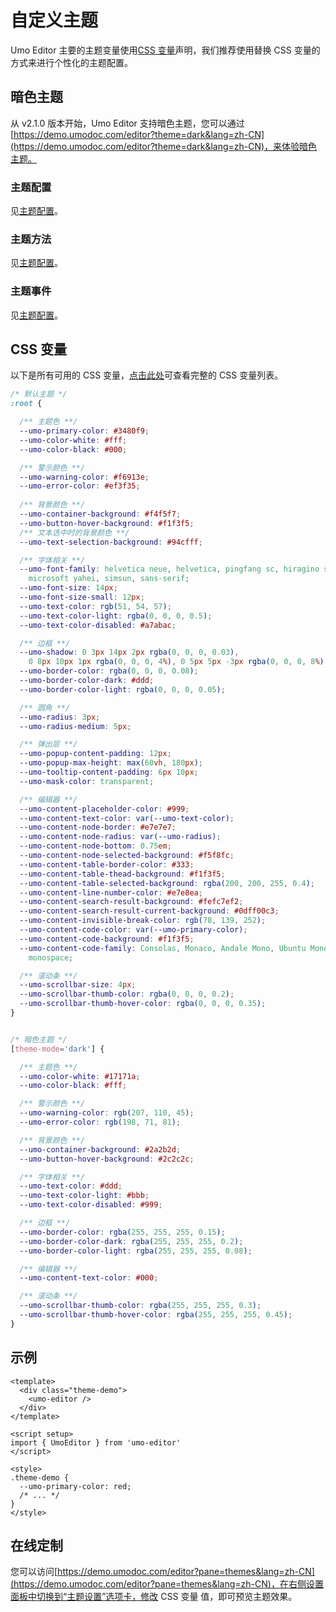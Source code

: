 # 自定义主题

Umo Editor 主要的主题变量使用[CSS 变量](https://developer.mozilla.org/zh-CN/docs/Web/CSS/Using_CSS_custom_properties)声明，我们推荐使用替换 CSS 变量的方式来进行个性化的主题配置。

## 暗色主题

从 v2.1.0 版本开始，Umo Editor 支持暗色主题，您可以通过[https://demo.umodoc.com/editor?theme=dark&lang=zh-CN](https://demo.umodoc.com/editor?theme=dark&lang=zh-CN)，来体验暗色主题。

### 主题配置
见[主题配置](./options/themes)。

### 主题方法
见[主题配置](./methods#settheme)。

### 主题事件
见[主题配置](./events)。

## CSS 变量

以下是所有可用的 CSS 变量，[点击此处](https://github.com/umodoc/editor/tree/main/src/assets/styles/_variables.less)可查看完整的 CSS 变量列表。

```css
/* 默认主题 */
:root {

  /** 主题色 **/
  --umo-primary-color: #3480f9;
  --umo-color-white: #fff;
  --umo-color-black: #000;

  /** 警示颜色 **/
  --umo-warning-color: #f6913e;
  --umo-error-color: #ef3f35;
  
  /** 背景颜色 **/
  --umo-container-background: #f4f5f7;
  --umo-button-hover-background: #f1f3f5;
  /** 文本选中时的背景颜色 **/
  --umo-text-selection-background: #94cfff;

  /** 字体相关 **/
  --umo-font-family: helvetica neue, helvetica, pingfang sc, hiragino sans gb,
    microsoft yahei, simsun, sans-serif;
  --umo-font-size: 14px;
  --umo-font-size-small: 12px;
  --umo-text-color: rgb(51, 54, 57);
  --umo-text-color-light: rgba(0, 0, 0, 0.5);
  --umo-text-color-disabled: #a7abac;

  /** 边框 **/
  --umo-shadow: 0 3px 14px 2px rgba(0, 0, 0, 0.03),
    0 8px 10px 1px rgba(0, 0, 0, 4%), 0 5px 5px -3px rgba(0, 0, 0, 8%);
  --umo-border-color: rgba(0, 0, 0, 0.08);
  --umo-border-color-dark: #ddd;
  --umo-border-color-light: rgba(0, 0, 0, 0.05);

  /** 圆角 **/
  --umo-radius: 3px;
  --umo-radius-medium: 5px;

  /** 弹出层 **/
  --umo-popup-content-padding: 12px;
  --umo-popup-max-height: max(60vh, 180px);
  --umo-tooltip-content-padding: 6px 10px;
  --umo-mask-color: transparent;

  /** 编辑器 **/
  --umo-content-placeholder-color: #999;
  --umo-content-text-color: var(--umo-text-color);
  --umo-content-node-border: #e7e7e7;
  --umo-content-node-radius: var(--umo-radius);
  --umo-content-node-bottom: 0.75em;
  --umo-content-node-selected-background: #f5f8fc;
  --umo-content-table-border-color: #333;
  --umo-content-table-thead-background: #f1f3f5;
  --umo-content-table-selected-background: rgba(200, 200, 255, 0.4);
  --umo-content-line-number-color: #e7e8ea;
  --umo-content-search-result-background: #fefc7ef2;
  --umo-content-search-result-current-background: #0dff00c3;
  --umo-content-invisible-break-color: rgb(78, 139, 252);
  --umo-content-code-color: var(--umo-primary-color);
  --umo-content-code-background: #f1f3f5;
  --umo-content-code-family: Consolas, Monaco, Andale Mono, Ubuntu Mono,
    monospace;

  /** 滚动条 **/
  --umo-scrollbar-size: 4px;
  --umo-scrollbar-thumb-color: rgba(0, 0, 0, 0.2);
  --umo-scrollbar-thumb-hover-color: rgba(0, 0, 0, 0.35);
}


/* 暗色主题 */
[theme-mode='dark'] {

  /** 主题色 **/
  --umo-color-white: #17171a;
  --umo-color-black: #fff;

  /** 警示颜色 **/
  --umo-warning-color: rgb(207, 110, 45);
  --umo-error-color: rgb(198, 71, 81);

  /** 背景颜色 **/
  --umo-container-background: #2a2b2d;
  --umo-button-hover-background: #2c2c2c;

  /** 字体相关 **/
  --umo-text-color: #ddd;
  --umo-text-color-light: #bbb;
  --umo-text-color-disabled: #999;

  /** 边框 **/
  --umo-border-color: rgba(255, 255, 255, 0.15);
  --umo-border-color-dark: rgba(255, 255, 255, 0.2);
  --umo-border-color-light: rgba(255, 255, 255, 0.08);

  /** 编辑器 **/
  --umo-content-text-color: #000;

  /** 滚动条 **/
  --umo-scrollbar-thumb-color: rgba(255, 255, 255, 0.3);
  --umo-scrollbar-thumb-hover-color: rgba(255, 255, 255, 0.45);
}
```

## 示例

```vue
<template>
  <div class="theme-demo">
    <umo-editor />
  </div>
</template>

<script setup>
import { UmoEditor } from 'umo-editor'
</script>

<style>
.theme-demo {
  --umo-primary-color: red;
  /* ... */
}
</style>
```

## 在线定制

您可以访问[https://demo.umodoc.com/editor?pane=themes&lang=zh-CN](https://demo.umodoc.com/editor?pane=themes&lang=zh-CN)，在右侧设置面板中切换到“主题设置”选项卡，修改 CSS 变量 值，即可预览主题效果。
